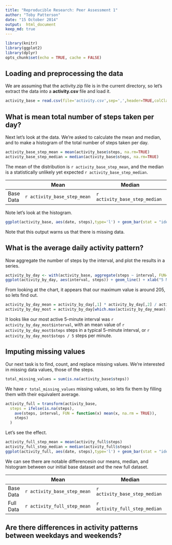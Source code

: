 ```yaml
---
title: "Reproducible Research: Peer Assessment 1"
author: "Toby Patterson"
date: "15 October 2014"
output:  html_document
keep_md: true
---
```


```r
library(knitr)
library(ggplot2)
library(dplyr)
opts_chunk$set(echo = TRUE, cache = FALSE)
```

## Loading and preprocessing the data

We are assuming that the activity.zip file is in the current directory, so let's extract the data into a **activity.csv** file and load it.


```r
activity_base = read.csv(file='activity.csv',sep=',',header=TRUE,colClasses=c('integer','Date','integer'))
```

## What is mean total number of steps taken per day?

Next let's look at the data.  We're asked to calculate the mean and median, and to make a histogram of the total number of steps taken per day.

```r
activity_base_step_mean = mean(activity_base$steps, na.rm=TRUE)
activity_base_step_median = median(activity_base$steps, na.rm=TRUE)
```

The mean of the distribution is `r activity_base_step_mean`, and the median is a statistically unlikely yet expected `r activity_base_step_median`.

| | Mean  | Median  |
|-|-------|-------|
|  Base Data | `r activity_base_step_mean`  | `r activity_base_step_median`  |

Note let's look at the histogram.

```r
ggplot(activity_base, aes(date, steps),type='l') + geom_bar(stat = "identity")+ labs(title = "Total Number of Steps by Day", x = "Day", y = "Total Number of Steps")
```

Note that this output warns us that there is missing data.

## What is the average daily activity pattern?

Now aggregate the number of steps by the interval, and plot the results in a series.

```r
activity_by_day <- with(activity_base, aggregate(steps ~ interval, FUN=mean, na.rm=T))
ggplot(activity_by_day, aes(interval, steps)) + geom_line() + xlab("5 Minute Intervals") + ylab("Number of Average Steps in 5 Minutes") + ggtitle("Frequency of Steps in 5 Minute Intervals")
```

From looking at the chart, it appears that our maximum value is around 205, so lets find out.

```r
activity_by_day_mean = activity_by_day[,1] * activity_by_day[,2] / activity_by_day[,1]
activity_by_day_most = activity_by_day[which.max(activity_by_day_mean),]
```

It looks like our most active 5-minute interval was ```r activity_by_day_most$interval```, with an mean value of ```r activity_by_day_most$steps``` steps in a typical 5-minute interval, or ```r activity_by_day_most$steps / 5``` steps per minute.

## Imputing missing values

Our next task is to find, count, and replace missing values.  We're interested in missing data values, those of the steps.

```r
total_missing_values = sum(is.na(activity_base$steps))
```

We have `r total_missing_values` missing values, so lets fix them by filling them with their equivalent average.

```r
activity_full = transform(activity_base, 
  steps = ifelse(is.na(steps), 
    ave(steps, interval, FUN = function(x) mean(x, na.rm = TRUE)), 
    steps)
  )
```

Let's see the effect.

```r
activity_full_step_mean = mean(activity_full$steps)
activity_full_step_median = median(activity_full$steps)
ggplot(activity_full, aes(date, steps),type='l') + geom_bar(stat = "identity")+ labs(title = "Total Number of Steps by Day", x = "Day", y = "Total Number of Steps")
```

We can see there are notable differencesin our means, median, and histogram between our initial base dataset and the new full dataset.

| | Mean  | Median  |
|-|-------|-------|
|  Base Data | `r activity_base_step_mean`  | `r activity_base_step_median`  |
|  Full Data | `r activity_full_step_mean`  | `r activity_full_step_median`  |

## Are there differences in activity patterns between weekdays and weekends?
